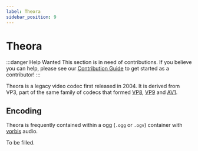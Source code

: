 ```yaml
---
label: Theora
sidebar_position: 9
---
```


# Theora

:::danger Help Wanted
This section is in need of contributions. If you believe you can help, please see our [Contribution Guide](../contribution-guide.mdx) to get started as a contributor!
:::

Theora is a legacy video codec first released in 2004. It is derived from VP3, part of the same family of codecs that formed [VP8](./VP8.mdx), [VP9](./VP9.mdx) and [AV1](./AV1.mdx).

## Encoding
Theora is frequently contained within a ogg (`.ogg` or `.ogv`) container with [vorbis](../audio/Vorbis.mdx) audio.

To be filled.